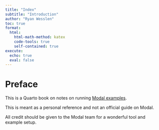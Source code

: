 ```yaml
---
title: "Index"
subtitle: "Introduction"
author: "Ryan Wesslen"
toc: true
format:
  html:
    html-math-method: katex
    code-tools: true
    self-contained: true
execute:
  echo: true
  eval: false
---
```


# Preface {.unnumbered}

This is a Quarto book on notes on running [Modal examples](https://github.com/modal-labs/modal-examples).

This is meant as a personal reference and not an official guide on Modal.

All credit should be given to the Modal team for a wonderful tool and example setup.
